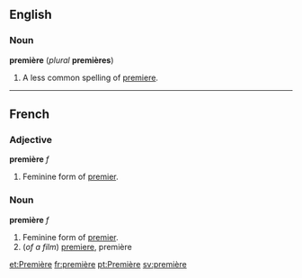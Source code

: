 ==English==
===Noun===
'''première''' (''plural'' '''premières''')

#A less common spelling of [[premiere]].

<!--put translations, etc, under "premiere"-->

----
==French==
===Adjective===
'''première''' ''f''

#Feminine form of [[premier#French|premier]].

===Noun===
'''première''' ''f''

#Feminine form of [[premier#French|premier]].
#(''of a film'') [[premiere]], première

[[et:Première]]
[[fr:première]]
[[pt:Première]]
[[sv:première]]